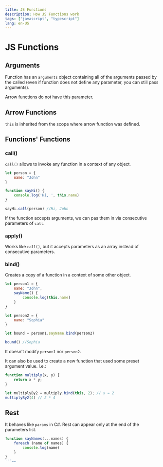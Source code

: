 ```yaml
---
title: JS Functions
description: How JS Functions work
tags: ["javascript", "typescript"]
lang: en-US
---
```



# JS Functions

## Arguments

Function has an `arguments` object containing all of the arguments passed by the
called (even if function does not define any parameter, you can still pass
arguments).

Arrow functions do not have this parameter.

## Arrow Functions

`this` is inherited from the scope where arrow function was defined.

## Functions' Functions

### call()

`call()` allows to invoke any function in a context of any object.

```js
let person = {
    name: "John"
}

function sayHi() {
    console.log('Hi, ', this.name)
}

sayHi.call(person) //Hi, John
```

If the function accepts arguments, we can pas them in via consecutive parameters
of `call`.

### apply()

Works like `call()`, but it accepts parameters as an array instead of
consecutive parameters.

### bind()

Creates a copy of a function in a context of some other object.

```js
let person1 = {
    name: "John",
    sayName() {
        console.log(this.name)
    }
}

let person2 = {
    name: "Sophia"
}

let bound = person1.sayName.bind(person2)

bound() //Sophia
```

It doesn't modify `person1` nor `person2`.

It can also be used to create a new function that used some preset argument
value. I.e.:

```js
function multiply(x, y) {
    return x * y;
}

let multiplyBy2 = multiply.bind(this, 2); // x = 2
multiplyBy2(4) // 2 * 4
```

## Rest

It behaves like `params` in C#. Rest can appear only at the end of the
parameters list.

```js
function sayNames(...names) {
    foreach (name of names) {
        console.log(name)
    }
}
```~~